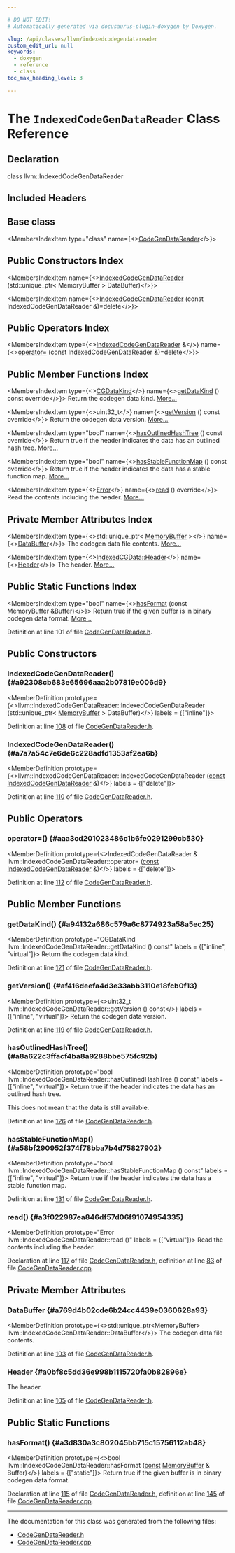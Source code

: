 ```yaml
---

# DO NOT EDIT!
# Automatically generated via docusaurus-plugin-doxygen by Doxygen.

slug: /api/classes/llvm/indexedcodegendatareader
custom_edit_url: null
keywords:
  - doxygen
  - reference
  - class
toc_max_heading_level: 3

---
```





# The `IndexedCodeGenDataReader` Class Reference

<DoxygenPage pluginConfig={pluginConfig}>



## Declaration

<CodeBlock>class llvm::IndexedCodeGenDataReader</CodeBlock>

## Included Headers

<IncludesList>
<IncludesListItem
  filePath="llvm/CGData/CodeGenDataReader.h"
  permalink="/docs/api/files/include/include/llvm/include/llvm/cgdata/codegendatareader-h"
  isLocal="true" />
</IncludesList>

## Base class

<MembersIndex>

<MembersIndexItem
  type="class"
  name={<><a href="/docs/api/classes/llvm/codegendatareader">CodeGenDataReader</a></>}>
</MembersIndexItem>

</MembersIndex>

## Public Constructors Index

<MembersIndex>

<MembersIndexItem
  name={<><a href="#a92308cb683e65696aaa2b07819e006d9">IndexedCodeGenDataReader</a> (std::unique&#95;ptr&lt; MemoryBuffer &gt; DataBuffer)</>}>
</MembersIndexItem>

<MembersIndexItem
  name={<><a href="#a7a7a54c7e6de6c228adfd1353af2ea6b">IndexedCodeGenDataReader</a> (const IndexedCodeGenDataReader &amp;)=delete</>}>
</MembersIndexItem>

</MembersIndex>

## Public Operators Index

<MembersIndex>

<MembersIndexItem
  type={<><a href="/docs/api/classes/llvm/indexedcodegendatareader">IndexedCodeGenDataReader</a> &amp;</>}
  name={<><a href="#aaa3cd201023486c1b6fe0291299cb530">operator=</a> (const IndexedCodeGenDataReader &amp;)=delete</>}>
</MembersIndexItem>

</MembersIndex>

## Public Member Functions Index

<MembersIndex>

<MembersIndexItem
  type={<><a href="/docs/api/namespaces/llvm/#a0ba893e7dc00f439ef557e79f12e899f">CGDataKind</a></>}
  name={<><a href="#a94132a686c579a6c8774923a58a5ec25">getDataKind</a> () const override</>}>
Return the codegen data kind. <a href="#a94132a686c579a6c8774923a58a5ec25">More...</a>
</MembersIndexItem>

<MembersIndexItem
  type={<>uint32&#95;t</>}
  name={<><a href="#af416deefa4d3e33abb3110e18fcb0f13">getVersion</a> () const override</>}>
Return the codegen data version. <a href="#af416deefa4d3e33abb3110e18fcb0f13">More...</a>
</MembersIndexItem>

<MembersIndexItem
  type="bool"
  name={<><a href="#a8a622c3ffacf4ba8a9288bbe575fc92b">hasOutlinedHashTree</a> () const override</>}>
Return true if the header indicates the data has an outlined hash tree. <a href="#a8a622c3ffacf4ba8a9288bbe575fc92b">More...</a>
</MembersIndexItem>

<MembersIndexItem
  type="bool"
  name={<><a href="#a58bf290952f374f78bba7b4d75827902">hasStableFunctionMap</a> () const override</>}>
Return true if the header indicates the data has a stable function map. <a href="#a58bf290952f374f78bba7b4d75827902">More...</a>
</MembersIndexItem>

<MembersIndexItem
  type={<><a href="/docs/api/classes/llvm/error">Error</a></>}
  name={<><a href="#a3f022987ea846df57d06f91074954335">read</a> () override</>}>
Read the contents including the header. <a href="#a3f022987ea846df57d06f91074954335">More...</a>
</MembersIndexItem>

</MembersIndex>

## Private Member Attributes Index

<MembersIndex>

<MembersIndexItem
  type={<>std::unique&#95;ptr&lt; <a href="/docs/api/classes/llvm/memorybuffer">MemoryBuffer</a> &gt;</>}
  name={<><a href="#a769d4b02cde6b24cc4439e0360628a93">DataBuffer</a></>}>
The codegen data file contents. <a href="#a769d4b02cde6b24cc4439e0360628a93">More...</a>
</MembersIndexItem>

<MembersIndexItem
  type={<><a href="/docs/api/structs/llvm/indexedcgdata/header">IndexedCGData::Header</a></>}
  name={<><a href="#a0bf8c5dd36e998b1115720fa0b82896e">Header</a></>}>
The header. <a href="#a0bf8c5dd36e998b1115720fa0b82896e">More...</a>
</MembersIndexItem>

</MembersIndex>

## Public Static Functions Index

<MembersIndex>

<MembersIndexItem
  type="bool"
  name={<><a href="#a3d830a3c802045bb715c15756112ab48">hasFormat</a> (const MemoryBuffer &amp;Buffer)</>}>
Return true if the given buffer is in binary codegen data format. <a href="#a3d830a3c802045bb715c15756112ab48">More...</a>
</MembersIndexItem>

</MembersIndex>


Definition at line 101 of file <a href="/docs/api/files/include/include/llvm/include/llvm/cgdata/codegendatareader-h">CodeGenDataReader.h</a>.

<SectionDefinition>

## Public Constructors

### IndexedCodeGenDataReader() {#a92308cb683e65696aaa2b07819e006d9}

<MemberDefinition
  prototype={<>llvm::IndexedCodeGenDataReader::IndexedCodeGenDataReader (std::unique&#95;ptr&lt; <a href="/docs/api/classes/llvm/memorybuffer">MemoryBuffer</a> &gt; DataBuffer)</>}
  labels = {["inline"]}>

Definition at line <a href="/docs/api/files/include/include/llvm/include/llvm/cgdata/codegendatareader-h/#l00108">108</a> of file <a href="/docs/api/files/include/include/llvm/include/llvm/cgdata/codegendatareader-h">CodeGenDataReader.h</a>.
</MemberDefinition>

### IndexedCodeGenDataReader() {#a7a7a54c7e6de6c228adfd1353af2ea6b}

<MemberDefinition
  prototype={<>llvm::IndexedCodeGenDataReader::IndexedCodeGenDataReader (<a href="/docs/api/files/lib/lib/target/lib/target/aarch64/aarch64promoteconstant-cpp/#a90f8350fecae261c25be85d38b451bff">const</a> <a href="/docs/api/classes/llvm/indexedcodegendatareader">IndexedCodeGenDataReader</a> &amp;)</>}
  labels = {["delete"]}>

Definition at line <a href="/docs/api/files/include/include/llvm/include/llvm/cgdata/codegendatareader-h/#l00110">110</a> of file <a href="/docs/api/files/include/include/llvm/include/llvm/cgdata/codegendatareader-h">CodeGenDataReader.h</a>.
</MemberDefinition>

</SectionDefinition>

<SectionDefinition>

## Public Operators

### operator=() {#aaa3cd201023486c1b6fe0291299cb530}

<MemberDefinition
  prototype={<>IndexedCodeGenDataReader &amp; llvm::IndexedCodeGenDataReader::operator= (<a href="/docs/api/files/lib/lib/target/lib/target/aarch64/aarch64promoteconstant-cpp/#a90f8350fecae261c25be85d38b451bff">const</a> <a href="/docs/api/classes/llvm/indexedcodegendatareader">IndexedCodeGenDataReader</a> &amp;)</>}
  labels = {["delete"]}>

Definition at line <a href="/docs/api/files/include/include/llvm/include/llvm/cgdata/codegendatareader-h/#l00112">112</a> of file <a href="/docs/api/files/include/include/llvm/include/llvm/cgdata/codegendatareader-h">CodeGenDataReader.h</a>.
</MemberDefinition>

</SectionDefinition>

<SectionDefinition>

## Public Member Functions

### getDataKind() {#a94132a686c579a6c8774923a58a5ec25}

<MemberDefinition
  prototype="CGDataKind llvm::IndexedCodeGenDataReader::getDataKind () const"
  labels = {["inline", "virtual"]}>
Return the codegen data kind.

Definition at line <a href="/docs/api/files/include/include/llvm/include/llvm/cgdata/codegendatareader-h/#l00121">121</a> of file <a href="/docs/api/files/include/include/llvm/include/llvm/cgdata/codegendatareader-h">CodeGenDataReader.h</a>.
</MemberDefinition>

### getVersion() {#af416deefa4d3e33abb3110e18fcb0f13}

<MemberDefinition
  prototype={<>uint32&#95;t llvm::IndexedCodeGenDataReader::getVersion () const</>}
  labels = {["inline", "virtual"]}>
Return the codegen data version.

Definition at line <a href="/docs/api/files/include/include/llvm/include/llvm/cgdata/codegendatareader-h/#l00119">119</a> of file <a href="/docs/api/files/include/include/llvm/include/llvm/cgdata/codegendatareader-h">CodeGenDataReader.h</a>.
</MemberDefinition>

### hasOutlinedHashTree() {#a8a622c3ffacf4ba8a9288bbe575fc92b}

<MemberDefinition
  prototype="bool llvm::IndexedCodeGenDataReader::hasOutlinedHashTree () const"
  labels = {["inline", "virtual"]}>
Return true if the header indicates the data has an outlined hash tree.

This does not mean that the data is still available.

Definition at line <a href="/docs/api/files/include/include/llvm/include/llvm/cgdata/codegendatareader-h/#l00126">126</a> of file <a href="/docs/api/files/include/include/llvm/include/llvm/cgdata/codegendatareader-h">CodeGenDataReader.h</a>.
</MemberDefinition>

### hasStableFunctionMap() {#a58bf290952f374f78bba7b4d75827902}

<MemberDefinition
  prototype="bool llvm::IndexedCodeGenDataReader::hasStableFunctionMap () const"
  labels = {["inline", "virtual"]}>
Return true if the header indicates the data has a stable function map.

Definition at line <a href="/docs/api/files/include/include/llvm/include/llvm/cgdata/codegendatareader-h/#l00131">131</a> of file <a href="/docs/api/files/include/include/llvm/include/llvm/cgdata/codegendatareader-h">CodeGenDataReader.h</a>.
</MemberDefinition>

### read() {#a3f022987ea846df57d06f91074954335}

<MemberDefinition
  prototype="Error llvm::IndexedCodeGenDataReader::read ()"
  labels = {["virtual"]}>
Read the contents including the header.

Declaration at line <a href="/docs/api/files/include/include/llvm/include/llvm/cgdata/codegendatareader-h/#l00117">117</a> of file <a href="/docs/api/files/include/include/llvm/include/llvm/cgdata/codegendatareader-h">CodeGenDataReader.h</a>, definition at line <a href="/docs/api/files/lib/lib/cgdata/codegendatareader-cpp/#l00083">83</a> of file <a href="/docs/api/files/lib/lib/cgdata/codegendatareader-cpp">CodeGenDataReader.cpp</a>.
</MemberDefinition>

</SectionDefinition>

<SectionDefinition>

## Private Member Attributes

### DataBuffer {#a769d4b02cde6b24cc4439e0360628a93}

<MemberDefinition
  prototype={<>std::unique&#95;ptr&lt;MemoryBuffer&gt; llvm::IndexedCodeGenDataReader::DataBuffer</>}>
The codegen data file contents.

Definition at line <a href="/docs/api/files/include/include/llvm/include/llvm/cgdata/codegendatareader-h/#l00103">103</a> of file <a href="/docs/api/files/include/include/llvm/include/llvm/cgdata/codegendatareader-h">CodeGenDataReader.h</a>.
</MemberDefinition>

### Header {#a0bf8c5dd36e998b1115720fa0b82896e}

<MemberDefinition
  prototype="IndexedCGData::Header llvm::IndexedCodeGenDataReader::Header">
The header.

Definition at line <a href="/docs/api/files/include/include/llvm/include/llvm/cgdata/codegendatareader-h/#l00105">105</a> of file <a href="/docs/api/files/include/include/llvm/include/llvm/cgdata/codegendatareader-h">CodeGenDataReader.h</a>.
</MemberDefinition>

</SectionDefinition>

<SectionDefinition>

## Public Static Functions

### hasFormat() {#a3d830a3c802045bb715c15756112ab48}

<MemberDefinition
  prototype={<>bool llvm::IndexedCodeGenDataReader::hasFormat (<a href="/docs/api/files/lib/lib/target/lib/target/aarch64/aarch64promoteconstant-cpp/#a90f8350fecae261c25be85d38b451bff">const</a> <a href="/docs/api/classes/llvm/memorybuffer">MemoryBuffer</a> &amp; Buffer)</>}
  labels = {["static"]}>
Return true if the given buffer is in binary codegen data format.

Declaration at line <a href="/docs/api/files/include/include/llvm/include/llvm/cgdata/codegendatareader-h/#l00115">115</a> of file <a href="/docs/api/files/include/include/llvm/include/llvm/cgdata/codegendatareader-h">CodeGenDataReader.h</a>, definition at line <a href="/docs/api/files/lib/lib/cgdata/codegendatareader-cpp/#l00145">145</a> of file <a href="/docs/api/files/lib/lib/cgdata/codegendatareader-cpp">CodeGenDataReader.cpp</a>.
</MemberDefinition>

</SectionDefinition>

<hr/>

The documentation for this class was generated from the following files:

<ul>
<li><a href="/docs/api/files/include/include/llvm/include/llvm/cgdata/codegendatareader-h">CodeGenDataReader.h</a></li>
<li><a href="/docs/api/files/lib/lib/cgdata/codegendatareader-cpp">CodeGenDataReader.cpp</a></li>
</ul>

</DoxygenPage>

